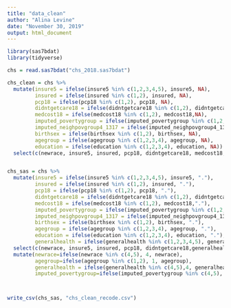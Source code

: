 ```yaml
---
title: "data_clean"
author: "Alina Levine"
date: "November 30, 2019"
output: html_document
---
```


```r
library(sas7bdat)
library(tidyverse)

chs = read.sas7bdat("chs_2018.sas7bdat")

chs_clean = chs %>%
  mutate(insure5 = ifelse(insure5 %in% c(1,2,3,4,5), insure5, NA),
         insured = ifelse(insured %in% c(1,2), insured, NA),
         pcp18 = ifelse(pcp18 %in% c(1,2), pcp18, NA),
         didntgetcare18 = ifelse(didntgetcare18 %in% c(1,2), didntgetcare18, NA),
         medcost18 = ifelse(medcost18 %in% c(1,2), medcost18,NA),
         imputed_povertygroup = ifelse(imputed_povertygroup %in% c(1,2,3,4,5), imputed_povertygroup, NA),
         imputed_neighpovgroup4_1317 = ifelse(imputed_neighpovgroup4_1317 %in% c(1,2,3,4), imputed_neighpovgroup4_1317, NA),
         birthsex = ifelse(birthsex %in% c(1,2), birthsex, NA),
         agegroup = ifelse(agegroup %in% c(1,2,3,4), agegroup, NA),
         education = ifelse(education %in% c(1,2,3,4), education, NA)) %>%
  select(c(newrace, insure5, insured, pcp18, didntgetcare18, medcost18, imputed_povertygroup, imputed_neighpovgroup4_1317, birthsex, agegroup, education, strata, wt19_dual))


chs_sas = chs %>%
  mutate(insure5 = ifelse(insure5 %in% c(1,2,3,4,5), insure5, "."),
         insured = ifelse(insured %in% c(1,2), insured, "."),
         pcp18 = ifelse(pcp18 %in% c(1,2), pcp18, "."),
         didntgetcare18 = ifelse(didntgetcare18 %in% c(1,2), didntgetcare18, "."),
         medcost18 = ifelse(medcost18 %in% c(1,2), medcost18,"."),
         imputed_povertygroup = ifelse(imputed_povertygroup %in% c(1,2,3,4,5), imputed_povertygroup, "."),
         imputed_neighpovgroup4_1317 = ifelse(imputed_neighpovgroup4_1317 %in% c(1,2,3,4), imputed_neighpovgroup4_1317, "."),
         birthsex = ifelse(birthsex %in% c(1,2), birthsex, "."),
         agegroup = ifelse(agegroup %in% c(1,2,3,4), agegroup, "."),
         education = ifelse(education %in% c(1,2,3,4), education, "."),
         generalhealth = ifelse(generalhealth %in% c(1,2,3,4,5), generalhealth, ".")) %>%
  select(c(newrace, insure5, insured, pcp18, didntgetcare18,generalhealth, imputed_povertygroup, birthsex, agegroup, education, strata, wt19_dual)) %>% 
  mutate(newrace=ifelse(newrace %in% c(4,5), 4, newrace),
         agegroup=ifelse(agegroup %in% c(1,2), 1, agegroup),
         generalhealth = ifelse(generalhealth %in% c(4,5),4, generalhealth),
         imputed_povertygroup=ifelse(imputed_povertygroup %in% c(4,5), 4, imputed_povertygroup))



write_csv(chs_sas, "chs_clean_recode.csv")
```


